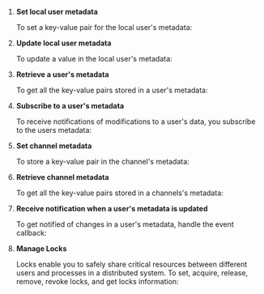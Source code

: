 

1. **Set local user metadata**

    To set a key-value pair for the local user's metadata: 

    <SetUserMetadata/>

1. **Update local user metadata**

    To update a value in the local user's metadata: 

    <UpdateUserMetadata/>

1. **Retrieve a user's metadata**

    To get all the key-value pairs stored in a user's metadata:

    <GetUserMetadata/>

1. **Subscribe to a user's metadata**

    To receive notifications of modifications to a user's data, you subscribe to the users metadata:

    <SubscribeUserMetadata/>
    
1. **Set channel  metadata**

    To store a key-value pair in the channel's metadata:

    <SetChannelMetadata/>

1. **Retrieve channel metadata**

    To get all the key-value pairs stored in a channels's metadata:

    <GetChannelMetadata/>

1. **Receive notification when a user's metadata is updated**

    To get notified of changes in a user's metadata, handle the event callback:

    <HandleMetadataEvents/>

1. **Manage Locks**

    Locks enable you to safely share critical resources between different users and processes in a distributed system. To set, acquire, release, remove, revoke locks, and get locks information:

    <ManageLocks/>